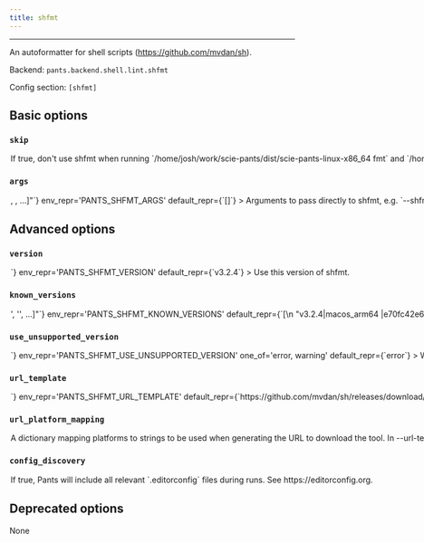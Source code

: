 ```yaml
---
title: shfmt
---
```



---

An autoformatter for shell scripts (https://github.com/mvdan/sh).

Backend: <span className="color--primary">`pants.backend.shell.lint.shfmt`</span>

Config section: <span className="color--primary">`[shfmt]`</span>

<span className={styles.options}>

## Basic options

### `skip`

<Option
  cli_repr={`--[no-]shfmt-skip`}
  env_repr='PANTS_SHFMT_SKIP'
  default_repr={`False`}
>
If true, don&#x27;t use shfmt when running `/home/josh/work/scie-pants/dist/scie-pants-linux-x86_64 fmt` and `/home/josh/work/scie-pants/dist/scie-pants-linux-x86_64 lint`.
</Option>

### `args`

<Option
  cli_repr={`--shfmt-args="[<shell_str>, <shell_str>, ...]"`}
  env_repr='PANTS_SHFMT_ARGS'
  default_repr={`[]`}
>
Arguments to pass directly to shfmt, e.g. `--shfmt-args='-i 2'`.
</Option>

## Advanced options

### `version`

<Option
  cli_repr={`--shfmt-version=<str>`}
  env_repr='PANTS_SHFMT_VERSION'
  default_repr={`v3.2.4`}
>
Use this version of shfmt.
</Option>

### `known_versions`

<Option
  cli_repr={`--shfmt-known-versions="['<str>', '<str>', ...]"`}
  env_repr='PANTS_SHFMT_KNOWN_VERSIONS'
  default_repr={`[\n  "v3.2.4|macos_arm64 |e70fc42e69debe3e400347d4f918630cdf4bf2537277d672bbc43490387508ec|2998546",\n  "v3.2.4|macos_x86_64|43a0461a1b54070ddc04fbbf1b78f7861ee39a65a61f5466d15a39c4aba4f917|2980208",\n  "v3.2.4|linux_arm64 |6474d9cc08a1c9fe2ef4be7a004951998e3067d46cf55a011ddd5ff7bfab3de6|2752512",\n  "v3.2.4|linux_x86_64|3f5a47f8fec27fae3e06d611559a2063f5d27e4b9501171dde9959b8c60a3538|2797568"\n]`}
>

Known versions to verify downloads against.

Each element is a pipe-separated string of `version|platform|sha256|length`, where:
```
- `version` is the version string
- `platform` is one of [linux_arm64,linux_x86_64,macos_arm64,macos_x86_64],
- `sha256` is the 64-character hex representation of the expected sha256
digest of the download file, as emitted by `shasum -a 256`
- `length` is the expected length of the download file in bytes, as emitted by
`wc -c`
```

E.g., `3.1.2|macos_x86_64|6d0f18cd84b918c7b3edd0203e75569e0c7caecb1367bbbe409b44e28514f5be|42813`.

Values are space-stripped, so pipes can be indented for readability if necessary.
</Option>

### `use_unsupported_version`

<Option
  cli_repr={`--shfmt-use-unsupported-version=<UnsupportedVersionUsage>`}
  env_repr='PANTS_SHFMT_USE_UNSUPPORTED_VERSION'
  one_of='error, warning'
  default_repr={`error`}
>

What action to take in case the requested version of shfmt is not supported.

Supported shfmt versions: unspecified
</Option>

### `url_template`

<Option
  cli_repr={`--shfmt-url-template=<str>`}
  env_repr='PANTS_SHFMT_URL_TEMPLATE'
  default_repr={`https://github.com/mvdan/sh/releases/download/{version}/shfmt_{version}_{platform}`}
>
URL to download the tool, either as a single binary file or a compressed file (e.g. zip file). You can change this to point to your own hosted file, e.g. to work with proxies or for access via the filesystem through a `file:$abspath` URL (e.g. `file:/this/is/absolute`, possibly by [templating the buildroot in a config file](https://www.pantsbuild.org/v2.15/docs/options#config-file-entries)).

Use `{version}` to have the value from --version substituted, and `{platform}` to have a value from --url-platform-mapping substituted in, depending on the current platform. For example, https://github.com/.../protoc-&#123;version&#125;-&#123;platform&#125;.zip.
</Option>

### `url_platform_mapping`

<Option
  cli_repr={`--shfmt-url-platform-mapping="{'key1': val1, 'key2': val2, ...}"`}
  env_repr='PANTS_SHFMT_URL_PLATFORM_MAPPING'
  default_repr={`{\n  "linux_arm64": "linux_arm64",\n  "linux_x86_64": "linux_amd64",\n  "macos_arm64": "darwin_arm64",\n  "macos_x86_64": "darwin_amd64"\n}`}
>
A dictionary mapping platforms to strings to be used when generating the URL to download the tool.

In --url-template, anytime the `{platform}` string is used, Pants will determine the current platform, and substitute `{platform}` with the respective value from your dictionary.

For example, if you define `{"macos_x86_64": "apple-darwin", "linux_x86_64": "unknown-linux"}`, and run Pants on Linux with an intel architecture, then `{platform}` will be substituted in the --url-template option with unknown-linux.
</Option>

### `config_discovery`

<Option
  cli_repr={`--[no-]shfmt-config-discovery`}
  env_repr='PANTS_SHFMT_CONFIG_DISCOVERY'
  default_repr={`True`}
>
If true, Pants will include all relevant `.editorconfig` files during runs. See https://editorconfig.org.
</Option>

## Deprecated options

None

</span>
